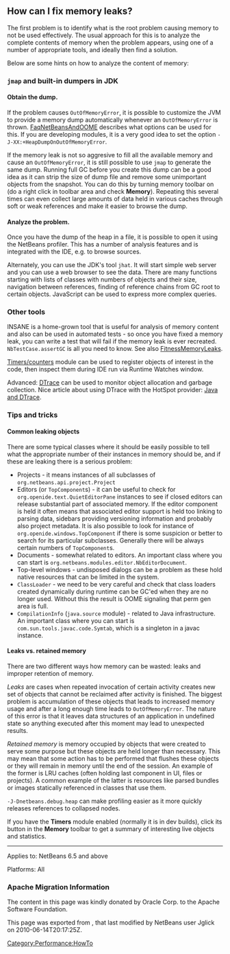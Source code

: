 <!--

    Licensed to the Apache Software Foundation (ASF) under one
    or more contributor license agreements.  See the NOTICE file
    distributed with this work for additional information
    regarding copyright ownership.  The ASF licenses this file
    to you under the Apache License, Version 2.0 (the
    "License"); you may not use this file except in compliance
    with the License.  You may obtain a copy of the License at

      http://www.apache.org/licenses/LICENSE-2.0

    Unless required by applicable law or agreed to in writing,
    software distributed under the License is distributed on an
    "AS IS" BASIS, WITHOUT WARRANTIES OR CONDITIONS OF ANY
    KIND, either express or implied.  See the License for the
    specific language governing permissions and limitations
    under the License.

-->

==How can I fix memory leaks?==

The first problem is to identify what is the root problem causing memory to not be used effectively.
The usual approach for this is to analyze the complete contents of memory when the problem appears, using one of a number of appropriate tools, and ideally then find a solution.

Below are some hints on how to analyze the content of memory:

===<tt>jmap</tt> and built-in dumpers in JDK===

====Obtain the dump.====

If the problem causes <tt>OutOfMemoryError</tt>, it is possible to customize the JVM to provide a memory dump automatically whenever an <tt>OutOfMemoryError</tt> is thrown.
[[FaqNetBeansAndOOME | FaqNetBeansAndOOME]] describes what options can be used for this.
If you are developing modules, it is a very good idea to set the option <tt>-J-XX:+HeapDumpOnOutOfMemoryError</tt>.

If the memory leak is not so aggresive to fill all the available memory and cause an <tt>OutOfMemoryError</tt>, it is still possible to use <tt>jmap</tt> to generate the same dump.
Running full GC before you create this dump can be a good idea as it can strip the size of dump file and remove some unimportant objects from the snapshot.
You can do this by turning memory toolbar on (do a right click in toolbar area and check '''Memory''').
Repeating this several times can even collect large amounts of data held in various caches through soft or weak references and make it easier to browse the dump.

====Analyze the problem.====
 
Once you have the dump of the heap in a file, it is possible to open it using
the NetBeans profiler.
This has a number of analysis features and is integrated with the IDE, e.g. to browse sources.

Alternately, you can use the JDK's tool <tt>jhat</tt>.
It will start simple web server and you can use a web browser to see the data. 
There are many functions starting with lists of classes with numbers of objects and their size, navigation between references,
finding of reference chains from GC root to certain objects.
JavaScript can be used to express more complex queries.

===Other tools===

INSANE is a home-grown tool that is useful for analysis of memory content and also can be used in automated tests - so once you have fixed a memory leak, you can write a test that will fail if the memory leak is ever recreated.
<tt>NbTestCase.assertGC</tt> is all you need to know. See also [[FitnessMemoryLeaks]].

[[FitnessViaTimersCounter|Timers/counters]] module can be used to register objects of interest in the code, then inspect them during IDE run via Runtime Watches window.

Advanced: [http://www.opensolaris.org/os/community/dtrace/ DTrace] can be used to monitor object allocation and garbage collection. Nice article about using DTrace with the HotSpot provider: [http://www.solarisinternals.com/wiki/index.php/DTrace_Topics_Java Java and DTrace].

===Tips and tricks===

====Common leaking objects====

There are some typical classes where it should be easily possible to tell
what the appropriate number of their instances in memory should be,
and if these are leaking there is a serious problem:
* Projects - it means instances of all subclasses of <tt>org.netbeans.api.project.Project</tt>
* Editors (or <tt>TopComponent</tt>s) - it can be useful to check for <tt>org.openide.text.QuietEditorPane</tt> instances to see if closed editors can release substantial part of associated memory. If the editor component is held it often means that associated editor support is held too linking to parsing data, sidebars providing versioning information and probably also project metadata. It is also possible to look for instance of <tt>org.openide.windows.TopComponent</tt> if there is some suspicion or better to search for its particular subclasses. Generally there will be always certain numbers of <tt>TopComponent</tt>s.
* Documents - somewhat related to editors. An important class where you can start is <tt>org.netbeans.modules.editor.NbEditorDocument</tt>.
* Top-level windows - undisposed dialogs can be a problem as these hold native resources that can be limited in the system.
* <tt>ClassLoader</tt> - we need to be very careful and check that class loaders created dynamically during runtime can be GC'ed when they are no longer used. Without this the result is OOME signaling that perm gen area is full.
* <tt>CompilationInfo</tt> (<tt>java.source</tt> module) - related to Java infrastructure. An important class where you can start is <tt>com.sun.tools.javac.code.Symtab</tt>, which is a singleton in a javac instance.

====Leaks vs. retained memory====

There are two different ways how memory can be wasted: leaks and improper retention of memory.

''Leaks'' are cases when repeated invocation of certain activity creates new set of objects that cannot be reclaimed after
activity is finished.
The biggest problem is accumulation of these objects that leads to increased memory usage 
and after a long enough time leads to <tt>OutOfMemoryError</tt>.
The nature of this error is that it leaves data structures of an application in undefined state 
so anything executed after this moment may lead to unexpected results.

''Retained memory'' is memory occupied by objects that were created to serve some purpose but these objects
are held longer than necessary.
This may mean that some action has to be performed that flushes these objects or they will remain in memory until the end of the session.
An example of the former is LRU caches (often holding last component in UI, files or projects).
A common example of the latter is resources like parsed bundles or images statically referenced in classes that use them. 

<tt>-J-Dnetbeans.debug.heap</tt> can make profiling easier as it more quickly releases references to collapsed nodes.

If you have the '''Timers''' module enabled (normally it is in dev builds),
click its button in the '''Memory''' toolbar
to get a summary of interesting live objects and statistics.

--------
Applies to: NetBeans 6.5 and above

Platforms: All

[[Category:Performance:HowTo]]

===Apache Migration Information===

The content in this page was kindly donated by Oracle Corp. to the
Apache Software Foundation.

This page was exported from , 
that last modified by NetBeans user Jglick 
on 2010-06-14T20:17:25Z.

